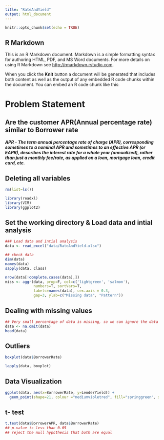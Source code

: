 ```yaml
---
title: "RateAndYield"
output: html_document
---
```


```r
knitr::opts_chunk$set(echo = TRUE)
```

## R Markdown

This is an R Markdown document. Markdown is a simple formatting syntax for authoring HTML, PDF, and MS Word documents. For more details on using R Markdown see <http://rmarkdown.rstudio.com>.

When you click the **Knit** button a document will be generated that includes both content as well as the output of any embedded R code chunks within the document. You can embed an R code chunk like this:

# Problem Statement
## Are the customer APR(Annual percentage rate) similar to Borrower rate 
##### APR - The term annual percentage rate of charge (APR), corresponding sometimes to a nominal APR and sometimes to an effective APR (or EAPR), describes the interest rate for a whole year (annualized), rather than just a monthly fee/rate, as applied on a loan, mortgage loan, credit card, etc.

## Deleting all variables
```r
rm(list=ls())
```

```r
library(readxl)
library(VIM)
library(ggplot2)
```

## Set the working directory & Load data and intial analysis
```r

### Load data and intial analysis
data <- read_excel("data/RateAndYield.xlsx")

## check data
dim(data)
names(data)
sapply(data, class)

nrow(data[!complete.cases(data),])
miss <- aggr(data, prop=F, col=c('lightgreen', 'salmon'),
             numbers=T, sortVars=T, 
             labels=names(data), cex.axis = 0.3,
             gap=3, ylab=c("Missing data", "Pattern"))
```
## Dealing with missing values
```r
## Very small percentage of data is missing, so we can ignore the data
data <- na.omit(data)
head(data)

```
## Outliers
```r

boxplot(data$BorrowerRate)

lapply(data, boxplot)
```
## Data Visualization
```r
ggplot(data, aes(x=BorrowerRate, y=LenderYield)) + 
  geom_point(shape=21, colour ="mediumvioletred", fill="springgreen", size=1)
```
## t- test
```r
t.test(data$BorrowerAPR, data$BorrowerRate)
## p-value is less than 0.05
## reject the null hypothesis that both are equal

```

